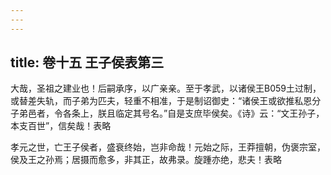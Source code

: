 ```yaml
---
---
---
```

title: 卷十五 王子侯表第三
---

大哉，圣祖之建业也！后嗣承序，以广亲亲。至于孝武，以诸侯王B059土过制，或替差失轨，而子弟为匹夫，轻重不相准，于是制诏御史：“诸侯王或欲推私恩分子弟邑者，令各条上，朕且临定其号名。”自是支庶毕侯矣。《诗》云：“文王孙子，本支百世”，信矣哉！表略 

孝元之世，亡王子侯者，盛衰终始，岂非命哉！元始之际，王莽擅朝，伪褒宗室，侯及王之孙焉；居摄而愈多，非其正，故弗录。旋踵亦绝，悲夫！表略 

